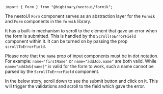 `import { Form } from "@bigbinary/neetoui/formik";`

The neetoUI `Form` component serves as an abstraction layer for the `Formik` and
`Form` components in the `formik` library.

It has a built-in mechanism to scroll to the element that gave an error when the
form is submitted. This is handled by the `ScrollToErrorField` component within
it. It can be turned on by passing the prop `scrollToErrorField`.

Please note that the `name` prop of input components must be in dot notation.
For example: `name="firstName"` or `name="addJob.name"` are both valid. While
`name="addJob[name]"` is valid for the form to work, such a name cannot be
parsed by the `ScrollToErrorField` component.

In the below story, scroll down to see the submit button and click on it. This
will trigger the validations and scroll to the field which gave the error.
